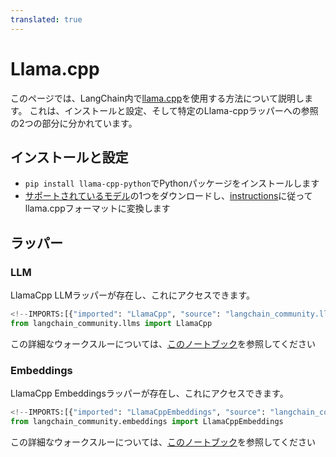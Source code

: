 ```yaml
---
translated: true
---
```


# Llama.cpp

このページでは、LangChain内で[llama.cpp](https://github.com/ggerganov/llama.cpp)を使用する方法について説明します。
これは、インストールと設定、そして特定のLlama-cppラッパーへの参照の2つの部分に分かれています。

## インストールと設定

- `pip install llama-cpp-python`でPythonパッケージをインストールします
- [サポートされているモデル](https://github.com/ggerganov/llama.cpp#description)の1つをダウンロードし、[instructions](https://github.com/ggerganov/llama.cpp)に従ってllama.cppフォーマットに変換します

## ラッパー

### LLM

LlamaCpp LLMラッパーが存在し、これにアクセスできます。

```python
<!--IMPORTS:[{"imported": "LlamaCpp", "source": "langchain_community.llms", "docs": "https://api.python.langchain.com/en/latest/llms/langchain_community.llms.llamacpp.LlamaCpp.html", "title": "Llama.cpp"}]-->
from langchain_community.llms import LlamaCpp
```

この詳細なウォークスルーについては、[このノートブック](/docs/integrations/llms/llamacpp)を参照してください

### Embeddings

LlamaCpp Embeddingsラッパーが存在し、これにアクセスできます。

```python
<!--IMPORTS:[{"imported": "LlamaCppEmbeddings", "source": "langchain_community.embeddings", "docs": "https://api.python.langchain.com/en/latest/embeddings/langchain_community.embeddings.llamacpp.LlamaCppEmbeddings.html", "title": "Llama.cpp"}]-->
from langchain_community.embeddings import LlamaCppEmbeddings
```

この詳細なウォークスルーについては、[このノートブック](/docs/integrations/text_embedding/llamacpp)を参照してください
